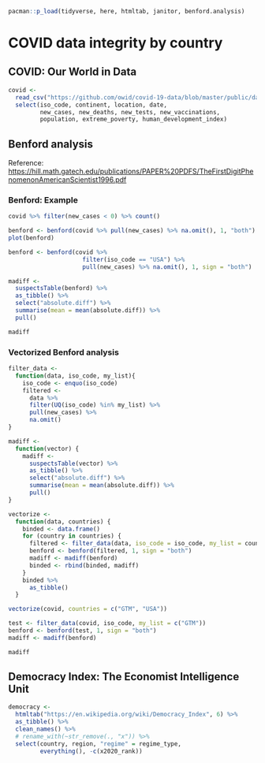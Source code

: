 ```r
pacman::p_load(tidyverse, here, htmltab, janitor, benford.analysis)
```

# COVID data integrity by country

## COVID: Our World in Data

```r
covid <- 
  read_csv("https://github.com/owid/covid-19-data/blob/master/public/data/owid-covid-data.csv?raw=true") %>% 
  select(iso_code, continent, location, date, 
         new_cases, new_deaths, new_tests, new_vaccinations,
         population, extreme_poverty, human_development_index)
```

## Benford analysis

Reference: <https://hill.math.gatech.edu/publications/PAPER%20PDFS/TheFirstDigitPhenomenonAmericanScientist1996.pdf>

### Benford: Example

```r
covid %>% filter(new_cases < 0) %>% count()
```

```r
benford <- benford(covid %>% pull(new_cases) %>% na.omit(), 1, "both")
plot(benford)
```

```r
benford <- benford(covid %>% 
                     filter(iso_code == "USA") %>%
                     pull(new_cases) %>% na.omit(), 1, sign = "both")

madiff <- 
  suspectsTable(benford) %>% 
  as_tibble() %>% 
  select("absolute.diff") %>% 
  summarise(mean = mean(absolute.diff)) %>% 
  pull()

madiff
```

### Vectorized Benford analysis

```r
filter_data <- 
  function(data, iso_code, my_list){
    iso_code <- enquo(iso_code)
    filtered <- 
      data %>% 
      filter(UQ(iso_code) %in% my_list) %>% 
      pull(new_cases) %>% 
      na.omit()
}

madiff <- 
  function(vector) {
    madiff <- 
      suspectsTable(vector) %>% 
      as_tibble() %>% 
      select("absolute.diff") %>% 
      summarise(mean = mean(absolute.diff)) %>% 
      pull()
}

vectorize <-
  function(data, countries) {
    binded <- data.frame()
    for (country in countries) {
      filtered <- filter_data(data, iso_code = iso_code, my_list = countries)
      benford <- benford(filtered, 1, sign = "both")
      madiff <- madiff(benford)
      binded <- rbind(binded, madiff)
    }
    binded %>%
      as_tibble()
  }

vectorize(covid, countries = c("GTM", "USA"))
```

```r
test <- filter_data(covid, iso_code, my_list = c("GTM"))
benford <- benford(test, 1, sign = "both")
madiff <- madiff(benford)

madiff
```

## Democracy Index: The Economist Intelligence Unit

```r
democracy <- 
  htmltab("https://en.wikipedia.org/wiki/Democracy_Index", 6) %>% 
  as_tibble() %>% 
  clean_names() %>% 
  # rename_with(~str_remove(., "x")) %>% 
  select(country, region, "regime" = regime_type, 
         everything(), -c(x2020_rank))
```
